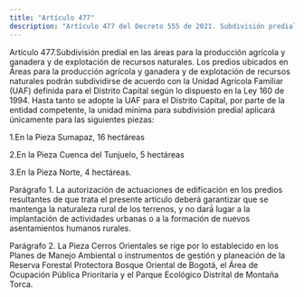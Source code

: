 ```yaml
---
title: "Artículo 477"
description: "Artículo 477 del Decreto 555 de 2021. Subdivisión predial en las áreas para la producción agrícola y ganadera y de explotación de recur..."
---
```


Artículo 477.Subdivisión predial en las áreas para la producción agrícola y ganadera y de explotación de recursos naturales. Los predios ubicados en Áreas para la producción agrícola y ganadera y de explotación de recursos naturales podrán subdividirse de acuerdo con la Unidad Agrícola Familiar (UAF) definida para el Distrito Capital según lo dispuesto en la Ley 160 de 1994. Hasta tanto se adopte la UAF para el Distrito Capital, por parte de la entidad competente, la unidad mínima para subdivisión predial aplicará únicamente para las siguientes piezas:
 
1.En la Pieza Sumapaz, 16 hectáreas
 
2.En la Pieza Cuenca del Tunjuelo, 5 hectáreas
 
3.En la Pieza Norte, 4 hectáreas.
 
Parágrafo 1. La autorización de actuaciones de edificación en los predios resultantes de que trata el presente artículo deberá garantizar que se mantenga la naturaleza rural de los terrenos, y no dará́ lugar a la implantación de actividades urbanas o a la formación de nuevos asentamientos humanos rurales.
 
Parágrafo 2. La Pieza Cerros Orientales se rige por lo establecido en los Planes de Manejo Ambiental o instrumentos de gestión y planeación de la Reserva Forestal Protectora Bosque Oriental de Bogotá, el Área de Ocupación Pública Prioritaria y el Parque Ecológico Distrital de Montaña Torca.